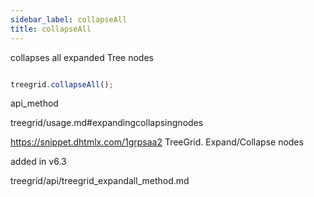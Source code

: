 ```yaml
---
sidebar_label: collapseAll
title: collapseAll
---
```



          


<Short>
 collapses all expanded Tree nodes



</Short>







~~~js

treegrid.collapseAll();


~~~
 api_method

<Descr>



</Descr>


 treegrid/usage.md#expandingcollapsingnodes

 https://snippet.dhtmlx.com/1grpsaa2	TreeGrid. Expand/Collapse nodes

 added in v6.3


treegrid/api/treegrid_expandall_method.md

